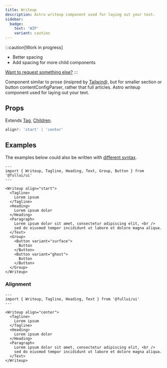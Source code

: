 ```yaml
---
title: Writeup
description: Astro writeup component used for laying out your text.
sidebar:
  badge:
    text: 'WIP'
    variant: caution
---
```


:::caution[Work in progress]
- Better spacing 
- Add spacing for more child components

[Want to request something else?](https://github.com/fullui/ui/issues/new)
:::

Component similar to prose (insipred by [Tailwind](https://github.com/tailwindlabs/tailwindcss-typography)), but for smaller section or button contentConfigParser, rather that full articles.
Astro writeup component used for laying out your text.


## Props
Extends [Tag](/utility/tag), [Children](/utility/children).
```ts
align?: 'start' | 'center'
```

## Examples
The examples below could also be written with [different syntax](/overview/components).

```astro live
---
import { Writeup, Tagline, Heading, Text, Group, Button } from '@fullui/ui'
---

<Writeup align="start">
  <Tagline>
    Lorem ipsum
  </Tagline>
  <Heading>
    Lorem ipsum dolor
  </Heading>
  <Paragraph>
    Lorem ipsum dolor sit amet, consectetur adipiscing elit, <br />
    sed do eiusmod tempor incididunt ut labore et dolore magna aliqua.
  </Text>
  <Group>
    <Button variant="surface">
      Button
    </Button>
    <Button variant="ghost">
      Button
    </Button>
  </Group>
</Writeup>
```

### Alignment
```astro live
---
import { Writeup, Tagline, Heading, Text } from '@fullui/ui'
---

<Writeup align="center">
  <Tagline>
    Lorem ipsum
  </Tagline>
  <Heading>
    Lorem ipsum dolor
  </Heading>
  <Paragraph>
    Lorem ipsum dolor sit amet, consectetur adipiscing elit, <br />
    sed do eiusmod tempor incididunt ut labore et dolore magna aliqua.
  </Text>
</Writeup>
```